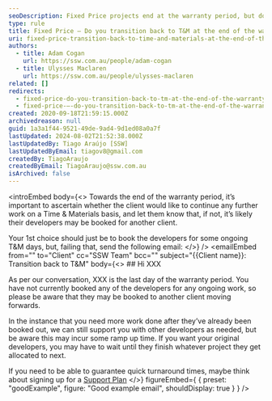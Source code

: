 ```yaml
---
seoDescription: Fixed Price projects end at the warranty period, but do you transition back to Time & Materials for ongoing work?
type: rule
title: Fixed Price – Do you transition back to T&M at the end of the warranty period?
uri: fixed-price-transition-back-to-time-and-materials-at-the-end-of-the-warranty-period
authors:
  - title: Adam Cogan
    url: https://ssw.com.au/people/adam-cogan
  - title: Ulysses Maclaren
    url: https://ssw.com.au/people/ulysses-maclaren
related: []
redirects:
  - fixed-price-do-you-transition-back-to-tm-at-the-end-of-the-warranty-period
  - fixed-price-–-do-you-transition-back-to-tm-at-the-end-of-the-warranty-period
created: 2020-09-18T21:59:15.000Z
archivedreason: null
guid: 1a3a1f44-9521-49de-9ad4-9d1ed08a0a7f
lastUpdated: 2024-08-02T21:52:38.000Z
lastUpdatedBy: Tiago Araújo [SSW]
lastUpdatedByEmail: tiagov8@gmail.com
createdBy: TiagoAraujo
createdByEmail: TiagoAraujo@ssw.com.au
isArchived: false
---
```


<introEmbed
  body={<>
Towards the end of the warranty period, it’s important to ascertain whether the client would like to continue any further work on a Time & Materials basis, and let them know that, if not, it’s likely their developers may be booked for another client.

Your 1st choice should just be to book the developers for some ongoing T&M days, but, failing that, send the following email:
  </>}
/>
<emailEmbed
  from=""
  to="Client"
  cc="SSW Team"
  bcc=""
  subject="&#123;&#123;Client name&#125;&#125;: Transition back to T&M"
  body={<>
    ## Hi XXX

As per our conversation, XXX is the last day of the warranty period. You have not currently booked any of the developers for any ongoing work, so please be aware that they may be booked to another client moving forwards.

In the instance that you need more work done after they’ve already been booked out, we can still support you with other developers as needed, but be aware this may incur some ramp up time. If you want your original developers, you may have to wait until they finish whatever project they get allocated to next.

If you need to be able to guarantee quick turnaround times, maybe think about signing up for a [Support Plan](https://www.ssw.com.au/consulting/support-plans)
  </>}
  figureEmbed={ {
    preset: "goodExample",
    figure: "Good example email",
    shouldDisplay: true
  } }
/>
